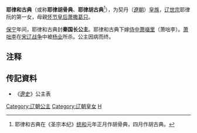 {{東亞女性歷史人物
| 名稱=耶律和古典
| 身份=[[辽朝|辽朝]]公主
| 畫像=
| 說明=
| 姓=耶律
| 名=和古典
| 封爵=[[公主|公主]]
| 位號=
| 封號=秦国长公主
| 出生年=
| 婚年=
| 逝世年=
| 同胞姊妹=
| 父親=[[辽世宗|辽世宗]]
| 母親=[[萧撒葛只|萧撒葛只]]
| 夫=[[萧啜里|萧啜里]]
|}}
'''耶律和古典'''（或称'''耶律胡骨典'''、'''耶律胡古典'''<ref>耶律和古典在《圣宗本纪》[[统和|统和]]元年正月作胡骨典，四月作胡古典。</ref>），为契丹（[[遼朝|遼朝]]）[[皇族|皇族]]，[[辽世宗|辽世宗]]耶律阮的第一女，母親[[萧撒葛只|怀节皇后萧撒葛只]]。

[[保宁|保宁]]年间，耶律和古典封'''秦国长公主'''。耶律和古典下嫁[[侍中|侍中]][[萧啜里|萧啜里]]（萧咄李）。[[萧咄李|萧咄李]]在[[宋辽战争|宋辽战争]]中被[[杨业|杨业]]所杀。公主因病而终。 

== 注释 ==

{{Reflist}}

== 传記資料 ==
*《[[遼史|遼史]]》公主表

{{DEFAULTSORT:Yelu耶律}}
[[Category:辽朝公主|Category:辽朝公主]]
[[Category:辽朝皇女|Category:辽朝皇女]]
[[Category:耶律氏|H]]